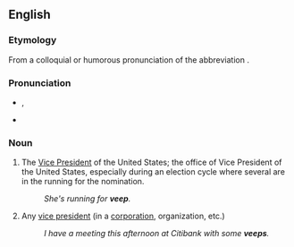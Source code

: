 ==English==

===Etymology===
From a colloquial or humorous pronunciation of the abbreviation {{m|en|VP}}.

===Pronunciation===
* {{enPR|vēp}}, {{IPA|en|/viːp/}}
* {{rhymes|en|iːp}}

===Noun===
{{en-noun}}

# {{lb|en|US politics|informal}} The [[Vice President]] of the United States; the office of Vice President of the United States, especially during an election cycle where several are in the running for the nomination.
#: ''She's running for '''veep'''.''
# {{lb|en|informal}} Any [[vice president]] (in a [[corporation]], organization, etc.)
#: ''I have a meeting this afternoon at Citibank with some '''veeps'''.''